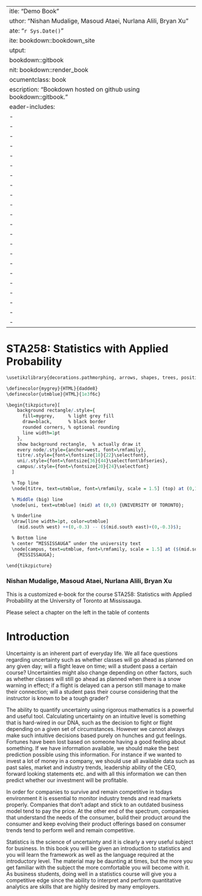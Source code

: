  ---
title: "Demo Book"
author: "Nishan Mudalige, Masoud Ataei, Nurlana Alili, Bryan Xu"
date: "`r Sys.Date()`"
site: bookdown::bookdown_site
output:
  bookdown::gitbook
knit: bookdown::render_book
documentclass: book
description: "Bookdown hosted on github using bookdown::gitbook."
header-includes: 
  - \usepackage{tikz}
  - \usepackage{pgfplots}
  - \usepackage{amsmath}
  - \usepackage{amssymb}
  - \usepackage{graphicx}
  - \usepackage{booktabs}
  - \usepackage{hyperref}
  - \usepackage{fancyvrb}
  - \usepackage{listings}
  - \usepackage{tikz}
  - \usepackage{tikz-cd}
  - \usepackage{tikzsymbols}
  - \usepackage{tikz-3dplot}
  - \usepackage{tikz-feynman}
  - \usepackage{tikz-qtree}
  - \usepackage{tikz-uml}
  - \usepackage{tikz-dependency}
  - \usepackage{tikz-graph}
  - \usepackage{color}
  - \usepackage{xcolor}
  - \usepackage[T1]{fontenc}
  - \usepackage[oldstyle,expert,lf]{ebgaramond}
---


# STA258: Statistics with Applied Probability {-}

```r
\usetikzlibrary{decorations.pathmorphing, arrows, shapes, trees, positioning, matrix, calc, backgrounds}

\definecolor{mygrey}{HTML}{dadde8}
\definecolor{utmblue}{HTML}{1e3f6c}

\begin{tikzpicture}[
    background rectangle/.style={
      fill=mygrey,     % light grey fill
      draw=black,      % black border
      rounded corners, % optional rounding
      line width=1pt
    },
    show background rectangle,  % actually draw it
    every node/.style={anchor=west, font=\rmfamily},
    titre/.style={font=\fontsize{18}{22}\selectfont},
    uni/.style={font=\fontsize{36}{44}\selectfont\bfseries},
    campus/.style={font=\fontsize{20}{24}\selectfont}
  ]

  % Top line
  \node[titre, text=utmblue, font=\rmfamily, scale = 1.5] (top) at (0,1) {Mathematical \& Computational Sciences};

  % Middle (big) line
  \node[uni, text=utmblue] (mid) at (0,0) {UNIVERSITY OF TORONTO};

  % Underline
  \draw[line width=1pt, color=utmblue]
    (mid.south west) ++(0,-0.3) -- ($(mid.south east)+(0,-0.3)$);

  % Bottom line
  % center “MISSISSAUGA” under the university text
  \node[campus, text=utmblue, font=\rmfamily, scale = 1.5] at ($(mid.south west)!0.35!(mid.south east)+(0,-0.75)$)
    {MISSISSAUGA};

\end{tikzpicture}
```


### Nishan Mudalige, Masoud Ataei, Nurlana Alili, Bryan Xu {-}

This is a customized e-book for the course STA258: Statistics with Applied Probability at the University of Toronto at Mississauga.

Please select a chapter on the left in the table of contents

# Introduction {-}

Uncertainty is an inherent part of everyday life. 
We all face questions regarding uncertainty such as whether 
classes will go ahead as planned on any given day;
will a flight leave on time; 
will a student pass a certain course?
Uncertainties might also change depending on other factors, 
such as whether classes will still go ahead as planned when there is a snow warning in effect;
if a flight is delayed can a person still manage to make their connection;
will a student pass their course considering that the instructor is known to be a tough grader?

The ability to quantify uncertainty using rigorous mathematics is a powerful and useful tool.
Calculating uncertainty on an intuitive level is something that is hard-wired in our DNA, 
such as the decision to fight or flight depending on a given set of circumstances.
However we cannot always make such intuitive decisions
based purely on hunches and gut feelings.
Fortunes have been lost based on someone having a good feeling about something.
If we have information available, we should make the best prediction possible using this information.
For instance if we wanted to invest a lot of money in a company, we should use all available data such as
past sales, market and industry trends, leadership ability of the CEO, forward looking statements etc. 
and with all this information we can then predict whether our investment will be profitable.

In order for companies to survive and remain competitive in todays 
environment it is essential to monitor industry trends and read markets properly.
Companies that don't adapt and stick to an outdated business model
tend to pay the price.
At the other end of the spectrum, companies that understand the needs of the consumer, 
build their product around the consumer and keep evolving their product offerings based on
consumer trends tend to perform well and remain competitive.

Statistics is the science of uncertainty and it is clearly a very useful subject for business.
In this book you will be given an introduction to statistics and you will learn the
framework as well as the language required at the introductory level.
The material may be daunting at times, but the more you get familiar with the
subject the more comfortable you will become with it.
As business students, doing well in a statistics course will give you a competitive
edge since the ability to interpret and perform quantitative analytics are skills that are highly
desired by many employers.

